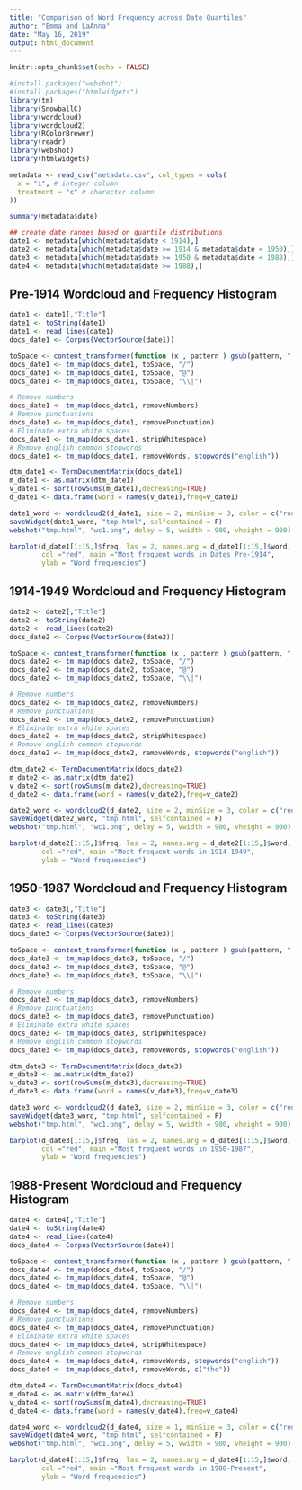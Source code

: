 ```yaml
---
title: "Comparison of Word Frequency across Date Quartiles"
author: "Emma and LaAnna"
date: "May 16, 2019"
output: html_document
---
```

```r
knitr::opts_chunk$set(echo = FALSE)
```


```r
#install.packages("webshot")
#install.packages("htmlwidgets")
library(tm)
library(SnowballC)
library(wordcloud)
library(wordcloud2)
library(RColorBrewer)
library(readr)
library(webshot)
library(htmlwidgets)

metadata <- read_csv("metadata.csv", col_types = cols(
  x = "i", # integer column
  treatment = "c" # character column
))

summary(metadata$date)

## create date ranges based on quartile distributions
date1 <- metadata[which(metadata$date < 1914),]
date2 <- metadata[which(metadata$date >= 1914 & metadata$date < 1950),]
date3 <- metadata[which(metadata$date >= 1950 & metadata$date < 1988),]
date4 <- metadata[which(metadata$date >= 1988),]
```


## Pre-1914 Wordcloud and Frequency Histogram

```r
date1 <- date1[,"Title"]
date1 <- toString(date1)
date1 <- read_lines(date1)
docs_date1 <- Corpus(VectorSource(date1))

toSpace <- content_transformer(function (x , pattern ) gsub(pattern, " ", x))
docs_date1 <- tm_map(docs_date1, toSpace, "/")
docs_date1 <- tm_map(docs_date1, toSpace, "@")
docs_date1 <- tm_map(docs_date1, toSpace, "\\|")

# Remove numbers
docs_date1 <- tm_map(docs_date1, removeNumbers)
# Remove punctuations
docs_date1 <- tm_map(docs_date1, removePunctuation)
# Eliminate extra white spaces
docs_date1 <- tm_map(docs_date1, stripWhitespace)
# Remove english common stopwords
docs_date1 <- tm_map(docs_date1, removeWords, stopwords("english"))

dtm_date1 <- TermDocumentMatrix(docs_date1)
m_date1 <- as.matrix(dtm_date1)
v_date1 <- sort(rowSums(m_date1),decreasing=TRUE)
d_date1 <- data.frame(word = names(v_date1),freq=v_date1)

date1_word <- wordcloud2(d_date1, size = 2, minSize = 3, color = c("red", "lightgrey", "black", "maroon")) + WCtheme(2)
saveWidget(date1_word, "tmp.html", selfcontained = F)
webshot("tmp.html", "wc1.png", delay = 5, vwidth = 900, vheight = 900)

barplot(d_date1[1:15,]$freq, las = 2, names.arg = d_date1[1:15,]$word,
        col ="red", main ="Most frequent words in Dates Pre-1914",
        ylab = "Word frequencies")
```

## 1914-1949 Wordcloud and Frequency Histogram

```r
date2 <- date2[,"Title"]
date2 <- toString(date2)
date2 <- read_lines(date2)
docs_date2 <- Corpus(VectorSource(date2))

toSpace <- content_transformer(function (x , pattern ) gsub(pattern, " ", x))
docs_date2 <- tm_map(docs_date2, toSpace, "/")
docs_date2 <- tm_map(docs_date2, toSpace, "@")
docs_date2 <- tm_map(docs_date2, toSpace, "\\|")

# Remove numbers
docs_date2 <- tm_map(docs_date2, removeNumbers)
# Remove punctuations
docs_date2 <- tm_map(docs_date2, removePunctuation)
# Eliminate extra white spaces
docs_date2 <- tm_map(docs_date2, stripWhitespace)
# Remove english common stopwords
docs_date2 <- tm_map(docs_date2, removeWords, stopwords("english"))

dtm_date2 <- TermDocumentMatrix(docs_date2)
m_date2 <- as.matrix(dtm_date2)
v_date2 <- sort(rowSums(m_date2),decreasing=TRUE)
d_date2 <- data.frame(word = names(v_date2),freq=v_date2)

date2_word <- wordcloud2(d_date2, size = 2, minSize = 3, color = c("red", "lightgrey", "black", "maroon")) + WCtheme(2)
saveWidget(date2_word, "tmp.html", selfcontained = F)
webshot("tmp.html", "wc1.png", delay = 5, vwidth = 900, vheight = 900)

barplot(d_date2[1:15,]$freq, las = 2, names.arg = d_date2[1:15,]$word,
        col ="red", main ="Most frequent words in 1914-1949",
        ylab = "Word frequencies")
```

## 1950-1987 Wordcloud and Frequency Histogram

```r
date3 <- date3[,"Title"]
date3 <- toString(date3)
date3 <- read_lines(date3)
docs_date3 <- Corpus(VectorSource(date3))

toSpace <- content_transformer(function (x , pattern ) gsub(pattern, " ", x))
docs_date3 <- tm_map(docs_date3, toSpace, "/")
docs_date3 <- tm_map(docs_date3, toSpace, "@")
docs_date3 <- tm_map(docs_date3, toSpace, "\\|")

# Remove numbers
docs_date3 <- tm_map(docs_date3, removeNumbers)
# Remove punctuations
docs_date3 <- tm_map(docs_date3, removePunctuation)
# Eliminate extra white spaces
docs_date3 <- tm_map(docs_date3, stripWhitespace)
# Remove english common stopwords
docs_date3 <- tm_map(docs_date3, removeWords, stopwords("english"))

dtm_date3 <- TermDocumentMatrix(docs_date3)
m_date3 <- as.matrix(dtm_date3)
v_date3 <- sort(rowSums(m_date3),decreasing=TRUE)
d_date3 <- data.frame(word = names(v_date3),freq=v_date3)

date3_word <- wordcloud2(d_date3, size = 2, minSize = 3, color = c("red", "lightgrey", "black", "maroon")) + WCtheme(2)
saveWidget(date3_word, "tmp.html", selfcontained = F)
webshot("tmp.html", "wc1.png", delay = 5, vwidth = 900, vheight = 900)

barplot(d_date3[1:15,]$freq, las = 2, names.arg = d_date3[1:15,]$word,
        col ="red", main ="Most frequent words in 1950-1987",
        ylab = "Word frequencies")
```

## 1988-Present Wordcloud and Frequency Histogram

```r
date4 <- date4[,"Title"]
date4 <- toString(date4)
date4 <- read_lines(date4)
docs_date4 <- Corpus(VectorSource(date4))

toSpace <- content_transformer(function (x , pattern ) gsub(pattern, " ", x))
docs_date4 <- tm_map(docs_date4, toSpace, "/")
docs_date4 <- tm_map(docs_date4, toSpace, "@")
docs_date4 <- tm_map(docs_date4, toSpace, "\\|")

# Remove numbers
docs_date4 <- tm_map(docs_date4, removeNumbers)
# Remove punctuations
docs_date4 <- tm_map(docs_date4, removePunctuation)
# Eliminate extra white spaces
docs_date4 <- tm_map(docs_date4, stripWhitespace)
# Remove english common stopwords
docs_date4 <- tm_map(docs_date4, removeWords, stopwords("english"))
docs_date4 <- tm_map(docs_date4, removeWords, c("the"))

dtm_date4 <- TermDocumentMatrix(docs_date4)
m_date4 <- as.matrix(dtm_date4)
v_date4 <- sort(rowSums(m_date4),decreasing=TRUE)
d_date4 <- data.frame(word = names(v_date4),freq=v_date4)

date4_word <- wordcloud2(d_date4, size = 1, minSize = 3, color = c("red", "lightgrey", "black", "maroon")) + WCtheme(2)
saveWidget(date4_word, "tmp.html", selfcontained = F)
webshot("tmp.html", "wc1.png", delay = 5, vwidth = 900, vheight = 900)

barplot(d_date4[1:15,]$freq, las = 2, names.arg = d_date4[1:15,]$word,
        col ="red", main ="Most frequent words in 1988-Present",
        ylab = "Word frequencies")
```
